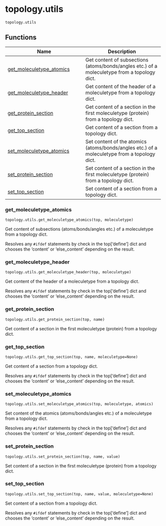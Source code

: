 # topology.utils { #kimmdy.topology.utils }

`topology.utils`



## Functions

| Name | Description |
| --- | --- |
| [get_moleculetype_atomics](#kimmdy.topology.utils.get_moleculetype_atomics) | Get content of subsections (atoms/bonds/angles etc.) of a moleculetype from a topology dict. |
| [get_moleculetype_header](#kimmdy.topology.utils.get_moleculetype_header) | Get content of the header of a moleculetype from a topology dict. |
| [get_protein_section](#kimmdy.topology.utils.get_protein_section) | Get content of a section in the first moleculetype (protein) from a topology dict. |
| [get_top_section](#kimmdy.topology.utils.get_top_section) | Get content of a section from a topology dict. |
| [set_moleculetype_atomics](#kimmdy.topology.utils.set_moleculetype_atomics) | Set content of the atomics (atoms/bonds/angles etc.) of a moleculetype from a topology dict. |
| [set_protein_section](#kimmdy.topology.utils.set_protein_section) | Set content of a section in the first moleculetype (protein) from a topology dict. |
| [set_top_section](#kimmdy.topology.utils.set_top_section) | Set content of a section from a topology dict. |

### get_moleculetype_atomics { #kimmdy.topology.utils.get_moleculetype_atomics }

`topology.utils.get_moleculetype_atomics(top, moleculetype)`

Get content of subsections (atoms/bonds/angles etc.) of a moleculetype from a topology dict.

Resolves any `#ifdef` statements by check in the top['define'] dict
and chooses the 'content' or 'else_content' depending on the result.

### get_moleculetype_header { #kimmdy.topology.utils.get_moleculetype_header }

`topology.utils.get_moleculetype_header(top, moleculetype)`

Get content of the header of a moleculetype from a topology dict.

Resolves any `#ifdef` statements by check in the top['define'] dict
and chooses the 'content' or 'else_content' depending on the result.

### get_protein_section { #kimmdy.topology.utils.get_protein_section }

`topology.utils.get_protein_section(top, name)`

Get content of a section in the first moleculetype (protein) from a topology dict.

### get_top_section { #kimmdy.topology.utils.get_top_section }

`topology.utils.get_top_section(top, name, moleculetype=None)`

Get content of a section from a topology dict.

Resolves any `#ifdef` statements by check in the top['define'] dict
and chooses the 'content' or 'else_content' depending on the result.

### set_moleculetype_atomics { #kimmdy.topology.utils.set_moleculetype_atomics }

`topology.utils.set_moleculetype_atomics(top, moleculetype, atomics)`

Set content of the atomics (atoms/bonds/angles etc.) of a moleculetype from a topology dict.

Resolves any `#ifdef` statements by check in the top['define'] dict
and chooses the 'content' or 'else_content' depending on the result.

### set_protein_section { #kimmdy.topology.utils.set_protein_section }

`topology.utils.set_protein_section(top, name, value)`

Set content of a section in the first moleculetype (protein) from a topology dict.

### set_top_section { #kimmdy.topology.utils.set_top_section }

`topology.utils.set_top_section(top, name, value, moleculetype=None)`

Set content of a section from a topology dict.

Resolves any `#ifdef` statements by check in the top['define'] dict
and chooses the 'content' or 'else_content' depending on the result.